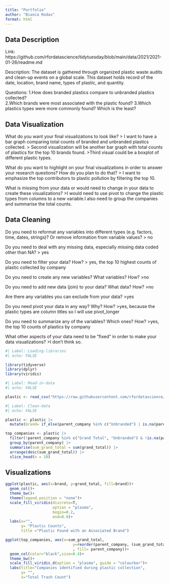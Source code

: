 ```yaml
---
title: "Portfolio"
author: "Bianca Rodas"
format: html
---
```


## Data Description

Link: https://github.com/rfordatascience/tidytuesday/blob/main/data/2021/2021-01-26/readme.md

Description: The dataset is gathered through organized plastic waste audits and clean-up events on a global scale. This dataset holds record of the date, location, brand name, types of plastic, and quantity.

Questions:
1.How does branded plastics compare to unbranded plastics collected?  
2.Which brands were most associated with the plastic found?
3.Which plastics types were more commonly found? Which is the least?


## Data Visualization

What do you want your final visualizations to look like?
> I want to have a bar graph comparing total counts of branded and unbranded plastics collected.
> Second visualization will be another bar graph with total counts of plastics for the top 10 brands found.
>Third visual could be a boxplot of different plastic types. 

What do you want to highlight on your final visualizations in order to answer your research questions? How do you plan to do that?
> I want to emphasize the top contributors to plastic pollution by filtering the top 10.

What is missing from your data or would need to change in your data to create these visualizations?
>I would need to use pivot to change the plastic types from columns to a new variable.I also need to group the companies and summarise the total counts.


## Data Cleaning

Do you need to reformat any variables into different types (e.g. factors, time, dates, strings)? Or remove information from variable values?
> no

Do you need to deal with any missing data, especially missing data coded other than NA?
> yes

Do you need to filter your data? How?
> yes, the top 10 highest counts of plastic collected by company

Do you need to create any new variables? What variables? How?
>no

Do you need to add new data (join) to your data? What data? How?
>no

Are there any variables you can exclude from your data?
>yes

Do you need pivot your data in any way? Why? How?
>yes, because the plastic types are column titles so I will use pivot_longer

Do you need to summarize any of the variables? Which ones? How?
>yes, the top 10 counts of plastics by company

What other aspects of your data need to be “fixed” in order to make your data visualizations?
>I don't think so.

```r
#| Label: Loading-libraries
#| echo: FALSE

library(tidyverse)
library(dplyr)
library(viridis)
```


```r
#| Label: Read-in-data
#| echo: FALSE

plastic <- read_csv("https://raw.githubusercontent.com/rfordatascience/tidytuesday/main/data/2021/2021-01-26/plastics.csv", na = c("NA", "n/a", "unknown", "null", "NULL"))

```


```r
#| Label: Clean-data
#| echo: FALSE

plastic <- plastic |> 
  mutate(brand= if_else(parent_company %in% c("Unbranded") | is.na(parent_company), "Unbranded", "Branded"))
```


```r
top_companies <- plastic |> 
  filter(!parent_company %in% c("Grand Total", "Unbranded") & !is.na(parent_company)) |> 
  group_by(parent_company) |> 
  summarise(sum_grand_total = sum(grand_total)) |> 
  arrange(desc(sum_grand_total)) |> 
  slice_head(n = 10)
```

## Visualizations

```r
ggplot(plastic, aes(x=brand, y=grand_total, fill=brand))+
  geom_col()+
  theme_bw()+
  theme(legend.position = "none")+
  scale_fill_viridis(discrete=T,
                     option = "plasma",
                     begin=0.2, 
                     end=0.9)+
  labs(x="",
       y= "Plastic Counts",
       title ="Plastic Found with an Associated Brand")
```


```r
ggplot(top_companies, aes(x=sum_grand_total, 
                              y=reorder(parent_company, (sum_grand_total))
                              , fill= parent_company))+
  geom_col(color="black",size=0.4)+
  theme_bw()+
  scale_fill_viridis_d(option = "plasma", guide = "colourbar")+
  labs(title="Companies identified during plastic collection",
       y= "",
       x="Total Trash Count")
```




